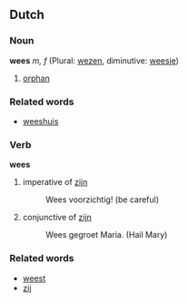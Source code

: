 ==Dutch==
===Noun===
'''wees''' ''m, f'' (Plural: [[wezen]], diminutive: [[weesje]])

# [[orphan]]

===Related words===
*[[weeshuis]]

===Verb===
'''wees'''

# imperative of [[zijn]]
#: Wees voorzichtig! (be careful)
# conjunctive of [[zijn]]
#: Wees gegroet Maria. (Hail Mary)

===Related words===
*[[weest]]
*[[zij]]